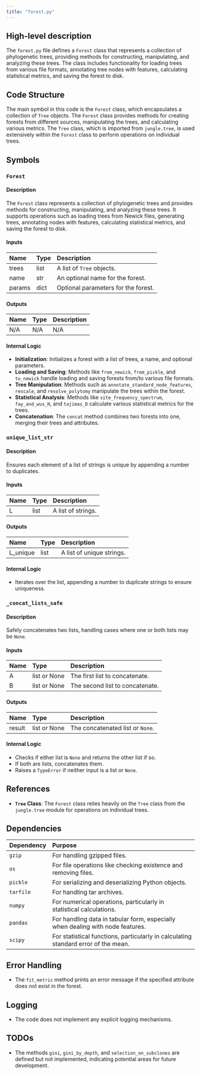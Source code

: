 ```yaml
---
title: "forest.py"
---
```


## High-level description

The `forest.py` file defines a `Forest` class that represents a collection of phylogenetic trees, providing methods for constructing, manipulating, and analyzing these trees. The class includes functionality for loading trees from various file formats, annotating tree nodes with features, calculating statistical metrics, and saving the forest to disk.

## Code Structure

The main symbol in this code is the `Forest` class, which encapsulates a collection of `Tree` objects. The `Forest` class provides methods for creating forests from different sources, manipulating the trees, and calculating various metrics. The `Tree` class, which is imported from `jungle.tree`, is used extensively within the `Forest` class to perform operations on individual trees.

## Symbols

### `Forest`
#### Description
The `Forest` class represents a collection of phylogenetic trees and provides methods for constructing, manipulating, and analyzing these trees. It supports operations such as loading trees from Newick files, generating trees, annotating nodes with features, calculating statistical metrics, and saving the forest to disk.

#### Inputs
| Name | Type | Description |
|:-----|:-----|:------------|
| trees | list | A list of `Tree` objects. |
| name | str | An optional name for the forest. |
| params | dict | Optional parameters for the forest. |

#### Outputs
| Name | Type | Description |
|:-----|:-----|:------------|
| N/A | N/A | N/A |

#### Internal Logic
- **Initialization**: Initializes a forest with a list of trees, a name, and optional parameters.
- **Loading and Saving**: Methods like `from_newick`, `from_pickle`, and `to_newick` handle loading and saving forests from/to various file formats.
- **Tree Manipulation**: Methods such as `annotate_standard_node_features`, `rescale`, and `resolve_polytomy` manipulate the trees within the forest.
- **Statistical Analysis**: Methods like `site_frequency_spectrum`, `fay_and_wus_H`, and `tajimas_D` calculate various statistical metrics for the trees.
- **Concatenation**: The `concat` method combines two forests into one, merging their trees and attributes.

### `unique_list_str`
#### Description
Ensures each element of a list of strings is unique by appending a number to duplicates.

#### Inputs
| Name | Type | Description |
|:-----|:-----|:------------|
| L | list | A list of strings. |

#### Outputs
| Name | Type | Description |
|:-----|:-----|:------------|
| L_unique | list | A list of unique strings. |

#### Internal Logic
- Iterates over the list, appending a number to duplicate strings to ensure uniqueness.

### `_concat_lists_safe`
#### Description
Safely concatenates two lists, handling cases where one or both lists may be `None`.

#### Inputs
| Name | Type | Description |
|:-----|:-----|:------------|
| A | list or None | The first list to concatenate. |
| B | list or None | The second list to concatenate. |

#### Outputs
| Name | Type | Description |
|:-----|:-----|:------------|
| result | list or None | The concatenated list or `None`. |

#### Internal Logic
- Checks if either list is `None` and returns the other list if so.
- If both are lists, concatenates them.
- Raises a `TypeError` if neither input is a list or `None`.

## References

- **`Tree` Class**: The `Forest` class relies heavily on the `Tree` class from the `jungle.tree` module for operations on individual trees.

## Dependencies

| Dependency | Purpose |
|:-----------|:--------|
| `gzip` | For handling gzipped files. |
| `os` | For file operations like checking existence and removing files. |
| `pickle` | For serializing and deserializing Python objects. |
| `tarfile` | For handling tar archives. |
| `numpy` | For numerical operations, particularly in statistical calculations. |
| `pandas` | For handling data in tabular form, especially when dealing with node features. |
| `scipy` | For statistical functions, particularly in calculating standard error of the mean. |

## Error Handling

- The `fit_metric` method prints an error message if the specified attribute does not exist in the forest.

## Logging

- The code does not implement any explicit logging mechanisms.

## TODOs

- The methods `gini`, `gini_by_depth`, and `selection_on_subclones` are defined but not implemented, indicating potential areas for future development.